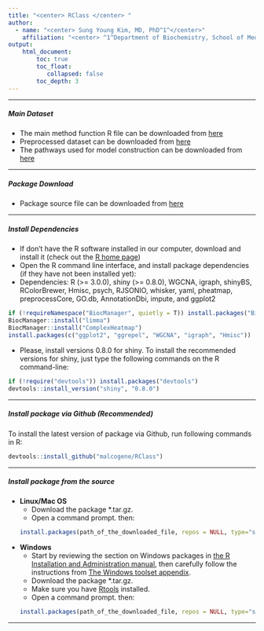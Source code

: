 ```yaml
---
title: "<center> RClass </center> "
author: 
  - name: "<center> Sung Young Kim, MD, PhD^1^</center>"
    affiliation: "<center> ^1^Department of Biochemistry, School of Medicine, Konkuk University</center> "
output: 
    html_document:
        toc: true  
        toc_float: 
           collapsed: false
        toc_depth: 3
---
```

<!--   주석처리  toc:table of content    
author: "Sung Young Kim, MD, PhD^[mailto:palelamp@gmail.com]</center>"
date: "`r format(Sys.time(), '%d %B %Y')`"
output: 
    html_document:
        toc: TRUE  
        toc_float: 
           collapsed: false
        toc_depth: 3
        
output: 
    md_document:
        variant: markdown_github
-->

<!--
This page provides the supplementary R code and data to reproduce the experiments in the following paper : **Accurate prediction of acquired EGFR TKIs resistance using a pathway-based individualized machine learning approach**  
-->

----

##### **Main Dataset** <br> 
* The main method function R file can be downloaded from [here](http://centromics.org/info/142sup/mainFunctions.R)
* Preprocessed dataset can be downloaded from [here](http://centromics.org/info/142sup/EGFRTKIs_8set.RData)
* The pathways used for model construction can be downloaded from [here](http://centromics.org/info/142sup/p.KEGG.PID.BioCarta.RData)

----

##### **Package Download**
* Package source file can be downloaded from [here](http://centromics.org/info/142sup/mainFunctions.R)


----

##### **Install Dependencies**
* If don't have the R software installed in our computer, download and install it (check out the [R home page](http://www.r-project.org/))
* Open the R command line interface, and install package dependencies (if they have not been installed yet):
* Dependencies: R (>= 3.0.0), shiny (>= 0.8.0), WGCNA, igraph, shinyBS, RColorBrewer, Hmisc, psych, RJSONIO, whisker, yaml, pheatmap, preprocessCore, GO.db, AnnotationDbi, impute, and ggplot2


```r
if (!requireNamespace("BiocManager", quietly = T)) install.packages("BiocManager")
BiocManager::install("limma")
BiocManager::install("ComplexHeatmap")
install.packages(c("ggplot2", "ggrepel", "WGCNA", "igraph", "Hmisc"))
```
* Please, install versions 0.8.0 for shiny. <!--We are working to make the package compatible with the new versions of the packages as soon as possible.--> To install the recommended versions for shiny, just type the following commands on the R command-line:
```r
if (!require("devtools")) install.packages("devtools")
devtools::install_version("shiny", "0.8.0")
```


----


##### **Install package via Github (Recommended)**

To install the latest version of package via Github, run following commands in R:
```r
devtools::install_github("malcogene/RClass")
```



----




##### **Install package from the source**

- **Linux/Mac OS**
    - Download the package *.tar.gz.
    - Open a command prompt. then:
```r
install.packages(path_of_the_downloaded_file, repos = NULL, type="source")
```

- **Windows**
    - Start by reviewing the section on Windows packages in [the R Installation and Administration manual](https://cran.r-project.org/doc/manuals/R-admin.html), then carefully follow the instructions from [The Windows toolset appendix](https://cran.r-project.org/doc/manuals/R-admin.html#The-Windows-toolset).
    - Download the package *.tar.gz.
    - Make sure you have [Rtools](https://cran.r-project.org/bin/windows/Rtools/) installed.
    - Open a command prompt. then:
```r
install.packages(path_of_the_downloaded_file, repos = NULL, type="source")
```


----








 


